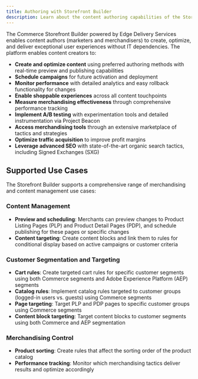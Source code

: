 ```yaml
---
title: Authoring with Storefront Builder
description: Learn about the content authoring capabilities of the Storefront Builder.
---
```


The Commerce Storefront Builder powered by Edge Delivery Services enables content authors (marketers and merchandisers) to create, optimize, and deliver exceptional user experiences without IT dependencies. The platform enables content creators to:

- **Create and optimize content** using preferred authoring methods with real-time preview and publishing capabilities
- **Schedule campaigns** for future activation and deployment
- **Monitor performance** with detailed analytics and easy rollback functionality for changes
- **Enable shoppable experiences** across all content touchpoints
- **Measure merchandising effectiveness** through comprehensive performance tracking
- **Implement A/B testing** with experimentation tools and detailed instrumentation via Project Beacon
- **Access merchandising tools** through an extensive marketplace of tactics and strategies
- **Optimize traffic acquisition** to improve profit margins
- **Leverage advanced SEO** with state-of-the-art organic search tactics, including Signed Exchanges (SXG)

## Supported Use Cases

The Storefront Builder supports a comprehensive range of merchandising and content management use cases:

### Content Management
- **Preview and scheduling**: Merchants can preview changes to Product Listing Pages (PLP) and Product Detail Pages (PDP), and schedule publishing for these pages or specific changes
- **Content targeting**: Create content blocks and link them to rules for conditional display based on active campaigns or customer criteria

### Customer Segmentation and Targeting
- **Cart rules**: Create targeted cart rules for specific customer segments using both Commerce segments and Adobe Experience Platform (AEP) segments
- **Catalog rules**: Implement catalog rules targeted to customer groups (logged-in users vs. guests) using Commerce segments
- **Page targeting**: Target PLP and PDP pages to specific customer groups using Commerce segments
- **Content block targeting**: Target content blocks to customer segments using both Commerce and AEP segmentation

### Merchandising Control
- **Product sorting**: Create rules that affect the sorting order of the product catalog
- **Performance tracking**: Monitor which merchandising tactics deliver results and optimize accordingly